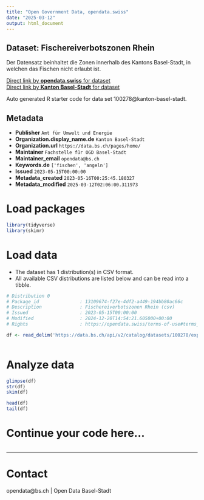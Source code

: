 ```yaml
---
title: "Open Government Data, opendata.swiss"
date: "2025-03-12"
output: html_document
---
```


## Dataset: Fischereiverbotszonen Rhein

Der Datensatz beinhaltet die Zonen innerhalb des Kantons Basel-Stadt, in welchen das Fischen nicht erlaubt ist. 

[Direct link by **opendata.swiss** for dataset](https://opendata.swiss/de/dataset/fischereiverbotszonen-rhein)<br>
[Direct link by **Kanton Basel-Stadt** for dataset](https://data.bs.ch/explore/dataset/100278/)

Auto generated R starter code for data set 100278@kanton-basel-stadt.

## Metadata

- **Publisher** `Amt für Umwelt und Energie`
- **Organization.display_name.de** `Kanton Basel-Stadt`
- **Organization.url** `https://data.bs.ch/pages/home/`
- **Maintainer** `Fachstelle für OGD Basel-Stadt`
- **Maintainer_email** `opendata@bs.ch`
- **Keywords.de** `['fischen', 'angeln']`
- **Issued** `2023-05-15T00:00:00`
- **Metadata_created** `2023-05-16T00:25:45.180327`
- **Metadata_modified** `2025-03-12T02:06:00.311973`


# Load packages

```r

library(tidyverse)
library(skimr)

```

# Load data

-   The dataset has 1 distribution(s) in CSV format.
-   All available CSV distributions are listed below and can be read into a tibble.

```r

# Distribution 0
# Package_id               : 13109674-f27e-4df2-a449-194bb80ac66c
# Description              : Fischereiverbotszonen Rhein (csv)
# Issued                   : 2023-05-15T00:00:00
# Modified                 : 2024-12-20T14:54:21.605000+00:00
# Rights                   : https://opendata.swiss/terms-of-use#terms_by

df <- read_delim('https://data.bs.ch/api/v2/catalog/datasets/100278/exports/csv?use_labels=true')



```

# Analyze data

```r

glimpse(df)
str(df)
skim(df)

head(df)
tail(df)

```

# Continue your code here...

```r

```

------------------------------------------------------------------------

# Contact

opendata@bs.ch | Open Data Basel-Stadt
